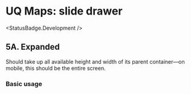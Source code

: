 
# UQ Maps: slide drawer

<StatusBadge.Development />

## 5A. Expanded

Should take up all available height and width of its parent container—on mobile,
this should be the entire screen.

### Basic usage

<Canvas sourceState="shown" withToolbar>
  <Story height={600} id="deliverables-uq-maps-5-slide-drawer--expanded" />
</Canvas>
